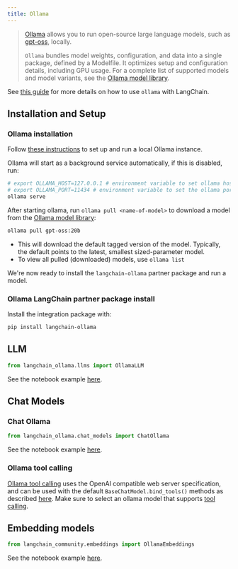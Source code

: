 ```yaml
---
title: Ollama
---
```


>[Ollama](https://ollama.com/) allows you to run open-source large language models,
> such as [gpt-oss](https://ollama.com/library/gpt-oss), locally.
>
>`Ollama` bundles model weights, configuration, and data into a single package, defined by a Modelfile.
>It optimizes setup and configuration details, including GPU usage.
>For a complete list of supported models and model variants, see the [Ollama model library](https://ollama.ai/library).

See [this guide](/oss/how-to/local_llms#ollama) for more details
on how to use `ollama` with LangChain.

## Installation and Setup
### Ollama installation
Follow [these instructions](https://github.com/ollama/ollama?tab=readme-ov-file#ollama)
to set up and run a local Ollama instance.

Ollama will start as a background service automatically, if this is disabled, run:

```bash
# export OLLAMA_HOST=127.0.0.1 # environment variable to set ollama host
# export OLLAMA_PORT=11434 # environment variable to set the ollama port
ollama serve
```

After starting ollama, run `ollama pull <name-of-model>` to download a model from the [Ollama model library](https://ollama.ai/library):

```bash
ollama pull gpt-oss:20b
```

- This will download the default tagged version of the model. Typically, the default points to the latest, smallest sized-parameter model.
- To view all pulled (downloaded) models, use `ollama list`

We're now ready to install the `langchain-ollama` partner package and run a model.

### Ollama LangChain partner package install
Install the integration package with:
```bash
pip install langchain-ollama
```
## LLM

```python
from langchain_ollama.llms import OllamaLLM
```

See the notebook example [here](/oss/integrations/llms/ollama).

## Chat Models

### Chat Ollama

```python
from langchain_ollama.chat_models import ChatOllama
```

See the notebook example [here](/oss/integrations/chat/ollama).

### Ollama tool calling
[Ollama tool calling](https://ollama.com/blog/tool-support) uses the
OpenAI compatible web server specification, and can be used with
the default `BaseChatModel.bind_tools()` methods
as described [here](/oss/how-to/tool_calling/).
Make sure to select an ollama model that supports [tool calling](https://ollama.com/search?&c=tools).

## Embedding models

```python
from langchain_community.embeddings import OllamaEmbeddings
```

See the notebook example [here](/oss/integrations/text_embedding/ollama).
